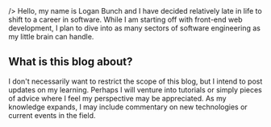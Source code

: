 
<div class="article">
<ArticleHeader
title="Introduction"
date="6/13/2023"
author="Logan Bunch"
img={{
      src: "https://images.unsplash.com/photo-1516259762381-22954d7d3ad2?ixlib=rb-4.0.3&ixid=M3wxMjA3fDB8MHxwaG90by1wYWdlfHx8fGVufDB8fHx8fA%3D%3D&auto=format&fit=crop&w=2378&q=80",
      credit: "Markus Spiske",
    }}

/>
Hello, my name is Logan Bunch and I have decided relatively late in life to shift to a career in software. While I am starting off with front-end web development, I plan to dive into as many sectors of software engineering as my little brain can handle.

## <Anchor id="what-is-this-blog-about" /> What is this blog about?
I don't necessarily want to restrict the scope of this blog, but I intend to post updates on my learning. Perhaps I will venture into tutorials or simply pieces of advice where I feel my perspective may be appreciated. As my knowledge expands, I may include commentary on new technologies or current events in the field.




</div>
